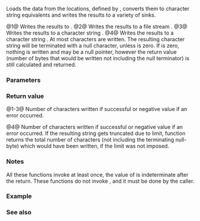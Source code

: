 {{cpp/title|vprintf|vfprintf|vsprintf|vsnprintf}}
{{cpp/io/c/navbar}}
{{dcl begin}}
{{dcl header|cstdio}}
{{dcl|num=1|
int vprintf( const char* format, std::va_list vlist );
}}
{{dcl|num=2|
int vfprintf( std::FILE* stream, const char* format, std::va_list vlist );
}}
{{dcl|num=3|
int vsprintf( char* buffer, const char* format, std::va_list vlist );
}}
{{dcl|num=4|since=c++11|
int vsnprintf( char* buffer, std::size_t buf_size, const char* format, std::va_list vlist );
}}
{{dcl end}}

Loads the data from the locations, defined by {{c|vlist}}, converts them to character string equivalents and writes the results to a variety of sinks.

@1@ Writes the results to {{lc|stdout}}.
@2@ Writes the results to a file stream {{c|stream}}.
@3@ Writes the results to a character string {{c|buffer}}.
@4@ Writes the results to a character string {{c|buffer}}. At most {{c|buf_size - 1}} characters are written. The resulting character string will be terminated with a null character, unless {{c|buf_size}} is zero. If {{c|buf_size}} is zero, nothing is written and {{c|buffer}} may be a null pointer, however the return value (number of bytes that would be written not including the null terminator) is still calculated and returned.

===Parameters===
{{par begin}}
{{par|stream|output file stream to write to}}
{{par|buffer|pointer to a character string to write to}}
{{par|buf_size|maximum number of characters to write}}
{{par|format|pointer to a null-terminated character string specifying how to interpret the data}}
{{par|vlist|variable argument list containing the data to print}}
{{par end}}

{{cpp/io/c/printf format}}

===Return value===
@1-3@ Number of characters written if successful or negative value if an error occurred.

@4@ Number of characters written if successful or negative value if an error occurred. If the resulting string gets truncated due to {{c|buf_size}} limit, function returns the total number of characters (not including the terminating null-byte) which would have been written, if the limit was not imposed.

===Notes===
All these functions invoke {{lc|va_arg}} at least once, the value of {{tt|arg}} is indeterminate after the return. These functions do not invoke {{lc|va_end}}, and it must be done by the caller.

===Example===
{{example
|code=
#include &lt;cstdarg&gt;
#include &lt;cstdio&gt;
#include &lt;ctime&gt;
#include &lt;vector&gt;

void debug_log(const char *fmt, ...)
{
    std::time_t t = std::time(nullptr);
    char time_buf[100];
    std::strftime(time_buf, sizeof time_buf, "%D %T", std::gmtime(&amp;t));
    std::va_list args1;
    va_start(args1, fmt);
    std::va_list args2;
    va_copy(args2, args1);
    std::vector&lt;char&gt; buf(1 + std::vsnprintf(nullptr, 0, fmt, args1));
    va_end(args1);
    std::vsnprintf(buf.data(), buf.size(), fmt, args2);
    va_end(args2);
    std::printf("%s [debug]: %s\n", time_buf, buf.data());
}

int main()
{
    debug_log("Logging, %d, %d, %d", 1, 2, 3);
}
|output=
04/13/15 15:09:18 [debug]: Logging, 1, 2, 3
}}

===See also===
{{dsc begin}}
{{dsc inc|cpp/io/c/dsc fprintf}}
{{dsc inc|cpp/io/c/dsc vfscanf}}
{{dsc inc|cpp/io/dsc vprint_unicode}}
{{dsc inc|cpp/io/dsc vprint_nonunicode}}
{{dsc see c|c/io/vfprintf|vprintf|vfprintf|vsprintf|vsnprintf}}
{{dsc end}}

{{langlinks|de|es|fr|it|ja|pt|ru|zh}}